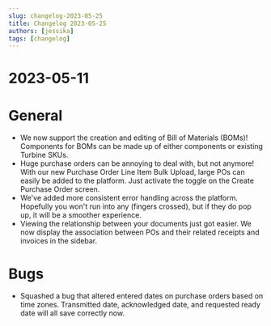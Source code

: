 ```yaml
---
slug: changelog-2023-05-25
title: Changelog 2023-05-25
authors: [jessika]
tags: [changelog]
---
```

# 2023-05-11

# General
- We now support the creation and editing of Bill of Materials (BOMs)! Components for BOMs can be made up of either components or existing Turbine SKUs.
- Huge purchase orders can be annoying to deal with, but not anymore! With our new Purchase Order Line Item Bulk Upload, large POs can easily be added to the platform. Just activate the toggle on the Create Purchase Order screen.
- We've added more consistent error handling across the platform. Hopefully you won't run into any (fingers crossed), but if they do pop up, it will be a smoother experience.
- Viewing the relationship between your documents just got easier. We now display the association between POs and their related receipts and invoices in the sidebar. 
 
# Bugs
- Squashed a bug that altered entered dates on purchase orders based on time zones. Transmitted date, acknowledged date, and requested ready date will all save correctly now.
